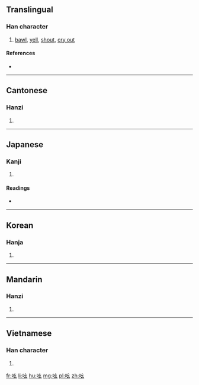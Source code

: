 ==Translingual==

===Han character===
{{Han char|rn=30|rad=口|as=03|sn=6|four=6203<sub>2</sub>|canj=口女戈 (RVI)|ids=⿰[[口]][[幺]]}}

# [[bawl]], [[yell]], [[shout]], [[cry out]]

====References====
* {{Han ref|kx=0174.200|dkj=03283|dj=0387.130|hdz=10584.120|uh=5406|ud=21510|bh=A65B|bd=42587}}

----

==Cantonese==

===Hanzi===
{{yue-hanzi|jyut=jiu1|y=yiu1}}

# {{defn|lang=yue|sort=口03}}

----

==Japanese==

===Kanji===
{{ja-kanji|grade=|rs=口03}}

# {{defn|lang=ja|sort=口03}}

====Readings====
* {{ja-readings|on=[[よう]] (yō)|kun=[[こえ]] (koe), [[こごえ]] (kogoe)}}

----

==Korean==

===Hanja===
{{ko-hanja|hangeul=요|rv=yo|mr=yo}}

# {{defn|lang=ko|sort=口03}}

----

==Mandarin==

===Hanzi===
{{cmn-hanzi|pin=[[yāo]] ([[yao1]])|wg=yao<sup>1</sup>}}

# {{defn|lang=cmn|sort=口03}}

----

==Vietnamese==

===Han character===
{{vi-hantu|yêu|rs=口03}}

# {{defn|vi}}

[[fr:吆]]
[[li:吆]]
[[hu:吆]]
[[mg:吆]]
[[pl:吆]]
[[zh:吆]]